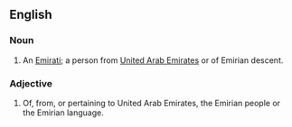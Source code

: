 ==English==

===Noun===
{{en-noun}}

# An [[Emirati]]; a person from [[United Arab Emirates]] or of Emirian descent.

===Adjective===
{{en-adj}}

# Of, from, or pertaining to United Arab Emirates, the Emirian people or the Emirian language.